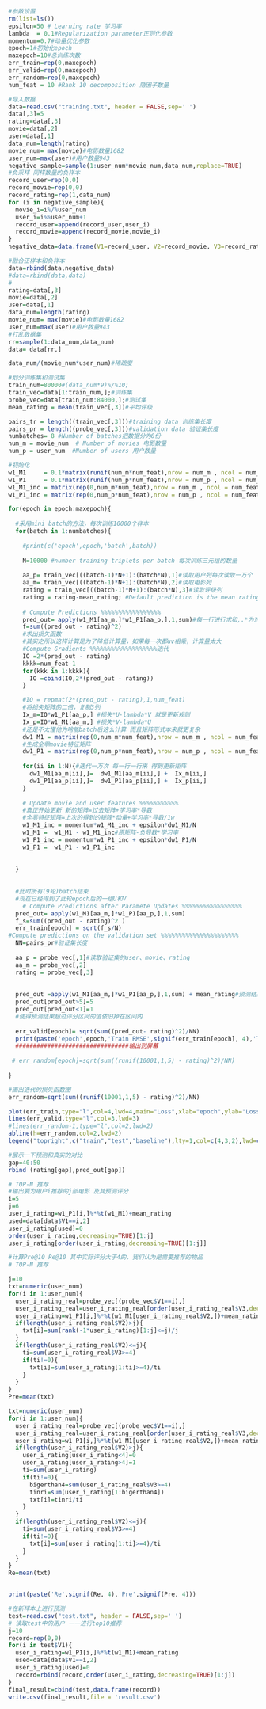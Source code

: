 

```{r}
#参数设置
rm(list=ls())
epsilon=50 # Learning rate 学习率
lambda  = 0.1#Regularization parameter正则化参数 
momentum=0.7#动量优化参数
epoch=1#初始化epoch
maxepoch=10#总训练次数
err_train=rep(0,maxepoch)
err_valid=rep(0,maxepoch)
err_random=rep(0,maxepoch)
num_feat = 10 #Rank 10 decomposition 隐因子数量
```

```{r}
#导入数据
data=read.csv("training.txt", header = FALSE,sep=' ')
data[,3]=5
rating=data[,3]
movie=data[,2]
user=data[,1]
data_num=length(rating)
movie_num= max(movie)#电影数量1682
user_num=max(user)#用户数量943
negative_sample=sample(1:user_num*movie_num,data_num,replace=TRUE)
#负采样 同样数量的负样本
record_user=rep(0,0)
record_movie=rep(0,0)
record_rating=rep(1,data_num)
for (i in negative_sample){
  movie_i=i%/%user_num
  user_i=i%%user_num+1
  record_user=append(record_user,user_i)
  record_movie=append(record_movie,movie_i)
}
negative_data=data.frame(V1=record_user, V2=record_movie, V3=record_rating)
```


```{r}
#融合正样本和负样本
data=rbind(data,negative_data)
#data=rbind(data,data)
#
rating=data[,3]
movie=data[,2]
user=data[,1]
data_num=length(rating)
movie_num= max(movie)#电影数量1682
user_num=max(user)#用户数量943
#打乱数据集
rr=sample(1:data_num,data_num)
data= data[rr,]
```


```{r}
data_num/(movie_num*user_num)#稀疏度
```

```{r}
#划分训练集和测试集
train_num=80000#(data_num*9)%/%10;
train_vec=data[1:train_num,];#训练集
probe_vec=data[train_num:84000,];#测试集
mean_rating = mean(train_vec[,3])#平均评级

pairs_tr = length((train_vec[,3]))#training data 训练集长度
pairs_pr = length((probe_vec[,3]))#validation data 验证集长度
numbatches= 8 #Number of batches把数据分为8份
num_m = movie_num  # Number of movies 电影数量
num_p = user_num  #Number of users 用户数量

```

```{r}
#初始化
w1_M1     = 0.1*matrix(runif(num_m*num_feat),nrow = num_m , ncol = num_feat ,byrow =T) # Movie feature vectors 生成用户物品特征矩阵d=10
w1_P1     = 0.1*matrix(runif(num_p*num_feat),nrow = num_p , ncol = num_feat ,byrow =T) # User feature vecators
w1_M1_inc = matrix(rep(0,num_m*num_feat),nrow = num_m , ncol = num_feat ,byrow =T)#生成同shape的全零矩阵
w1_P1_inc = matrix(rep(0,num_p*num_feat),nrow = num_p , ncol = num_feat ,byrow =T)


```

```{r}
for(epoch in epoch:maxepoch){
  
  #采用mini batch的方法，每次训练10000个样本
  for(batch in 1:numbatches){
    
    #print(c('epoch',epoch,'batch',batch))
    
    N=10000 #number training triplets per batch 每次训练三元组的数量
    
    aa_p= train_vec[((batch-1)*N+1):(batch*N),1]#读取用户列每次读取一万个
    aa_m= train_vec[((batch-1)*N+1):(batch*N),2]#读取电影列
    rating = train_vec[((batch-1)*N+1):(batch*N),3]#读取评级列
    rating = rating-mean_rating; #Default prediction is the mean rating. 
    
    # Compute Predictions %%%%%%%%%%%%%%%%%
    pred_out= apply(w1_M1[aa_m,]*w1_P1[aa_p,],1,sum)#每一行进行求和,.*为对应元素相乘 10k*1，用隐特征矩阵相乘得到1w个预测评级
    f=sum((pred_out - rating)^2)
    #求出损失函数
    #其实之所以这样计算是为了降低计算量，如果每一次都uv相乘，计算量太大
    #Compute Gradients %%%%%%%%%%%%%%%%%%%迭代 
    IO =2*(pred_out - rating)
    kkkk=num_feat-1
    for(kkk in 1:kkkk){
      IO =cbind(IO,2*(pred_out - rating))
    }

    #IO = repmat(2*(pred_out - rating),1,num_feat)
    #将损失矩阵的二倍，复制3列
    Ix_m=IO*w1_P1[aa_p,] #损失*U-lambda*V 就是更新规则
    Ix_p=IO*w1_M1[aa_m,] #损失*V-lambda*U
    #还是不太懂他为啥能batch后这么计算 而且矩阵形式本来就更复杂
    dw1_M1 = matrix(rep(0,num_m*num_feat),nrow = num_m , ncol = num_feat ,byrow =T)
    #生成全零movie特征矩阵
    dw1_P1 = matrix(rep(0,num_p*num_feat),nrow = num_p , ncol = num_feat ,byrow =T)#生成全零用户特征矩阵
    
    for(ii in 1:N){#迭代一万次 每一行一行来 得到更新矩阵
      dw1_M1[aa_m[ii],]=  dw1_M1[aa_m[ii],] +  Ix_m[ii,]
      dw1_P1[aa_p[ii],]=  dw1_P1[aa_p[ii],] +  Ix_p[ii,]
    }
    
    # Update movie and user features %%%%%%%%%%%
    #真正开始更新 新的矩阵=过去矩阵+学习率*导数
    #全零特征矩阵=上次的得到的矩阵*动量+学习率*导数/1w
    w1_M1_inc = momentum*w1_M1_inc + epsilon*dw1_M1/N
    w1_M1 =  w1_M1 - w1_M1_inc#原矩阵-负导数*学习率
    w1_P1_inc = momentum*w1_P1_inc + epsilon*dw1_P1/N
    w1_P1 =  w1_P1 - w1_P1_inc
    
    
  }
  
 
  #此时所有(9轮)batch结束 
  #现在已经得到了此轮epoch后的一组U和V
    # Compute Predictions after Paramete Updates %%%%%%%%%%%%%%%%%
  pred_out= apply(w1_M1[aa_m,]*w1_P1[aa_p,],1,sum)
  f_s=sum((pred_out - rating)^2 )  
  err_train[epoch] = sqrt(f_s/N)
#Compute predictions on the validation set %%%%%%%%%%%%%%%%%%%%%% 
  NN=pairs_pr#验证集长度
  
  aa_p = probe_vec[,1]#读取验证集的user、movie、rating
  aa_m = probe_vec[,2]
  rating = probe_vec[,3]
  
  
  pred_out =apply(w1_M1[aa_m,]*w1_P1[aa_p,],1,sum) + mean_rating#预测结果加上mean才行
  pred_out[pred_out>5]=5
  pred_out[pred_out<1]=1
  #使得预测结果超过评分区间的值依旧掉在区间内
  
  err_valid[epoch]= sqrt(sum((pred_out- rating)^2)/NN)
  print(paste('epoch',epoch,'Train RMSE',signif(err_train[epoch], 4),'Test RMSE',signif(err_valid[epoch], 4)))
  ################################输出到屏幕
  
 # err_random[epoch]=sqrt(sum((runif(10001,1,5) - rating)^2)/NN)
  
}
```



```{r}
#画出迭代的损失函数图
err_random=sqrt(sum((runif(10001,1,5) - rating)^2)/NN)

plot(err_train,type="l",col=4,lwd=4,main="Loss",xlab="epoch",ylab="Loss")
lines(err_valid,type="l",col=3,lwd=3)
#lines(err_random-1,type="l",col=2,lwd=2)
abline(h=err_random,col=2,lwd=2)
legend("topright",c("train","test","baseline"),lty=1,col=c(4,3,2),lwd=c(4,3,2))


```

```{r}
#展示一下预测和真实的对比
gap=40:50
rbind (rating[gap],pred_out[gap])
```


```{r}
# TOP-N 推荐
#输出要为用户i推荐的j部电影 及其预测评分
i=5
j=6
user_i_rating=w1_P1[i,]%*%t(w1_M1)+mean_rating
used=data[data$V1==i,2]
user_i_rating[used]=0
order(user_i_rating,decreasing=TRUE)[1:j]
user_i_rating[order(user_i_rating,decreasing=TRUE)[1:j]]
```

```{r}
#计算Pre@10 Re@10 其中实际评分大于4的，我们认为是需要推荐的物品
# TOP-N 推荐

j=10
txt=numeric(user_num)
for(i in 1:user_num){
  user_i_rating_real=probe_vec[(probe_vec$V1==i),]
  user_i_rating_real=user_i_rating_real[order(user_i_rating_real$V3,decreasing = TRUE),]
  user_i_rating=w1_P1[i,]%*%t(w1_M1[user_i_rating_real$V2,])+mean_rating
  if(length(user_i_rating_real$V2)>j){
    txt[i]=sum(rank(-1*user_i_rating)[1:j]<=j)/j
  }
  if(length(user_i_rating_real$V2)<=j){
    ti=sum(user_i_rating_real$V3>=4)
    if(ti!=0){
      txt[i]=sum(user_i_rating[1:ti]>=4)/ti
    }
  }
}
Pre=mean(txt)

txt=numeric(user_num)
for(i in 1:user_num){
  user_i_rating_real=probe_vec[(probe_vec$V1==i),]
  user_i_rating_real=user_i_rating_real[order(user_i_rating_real$V3,decreasing = TRUE),]
  user_i_rating=w1_P1[i,]%*%t(w1_M1[user_i_rating_real$V2,])+mean_rating
  if(length(user_i_rating_real$V2)>j){
    user_i_rating[user_i_rating<4]=0
    user_i_rating[user_i_rating>4]=1
    ti=sum(user_i_rating)
    if(ti!=0){
      bigerthan4=sum(user_i_rating_real$V3>=4)
      tinri=sum(user_i_rating[1:bigerthan4])
      txt[i]=tinri/ti
    }
  }
  if(length(user_i_rating_real$V2)<=j){
    ti=sum(user_i_rating_real$V3>=4)
    if(ti!=0){      
      txt[i]=sum(user_i_rating[1:ti]>=4)/ti
    }
  }
}
Re=mean(txt)


print(paste('Re',signif(Re, 4),'Pre',signif(Pre, 4)))

```

```{r}
#在新样本上进行预测
test=read.csv("test.txt", header = FALSE,sep=' ')
# 读取test中的用户 一一进行top10推荐
j=10
record=rep(0,0)
for(i in test$V1){
  user_i_rating=w1_P1[i,]%*%t(w1_M1)+mean_rating
  used=data[data$V1==i,2]
  user_i_rating[used]=0
  record=rbind(record,order(user_i_rating,decreasing=TRUE)[1:j])
}
final_result=cbind(test,data.frame(record))
write.csv(final_result,file = 'result.csv')
```

